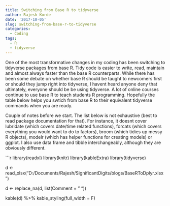 ```yaml
---
title: Switching from Base R to tidyverse
author: Rajesh Korde
date: '2017-10-05'
slug: switching-from-base-r-to-tidyverse
categories:
  - Coding
tags:
  - R
  - tidyverse
---
```


One of the most transformative changes in my coding has been switching to tidyverse packages from base R. Tidy code is easier to write, read, maintain and almost always faster than the base R counterparts. While there has been some debate on whether base R should be taught to newcomers first or should they jump right into tidyverse, I havent heard anyone deny that ultimately, everyone should be be using tidyverse. A lot of online courses continue to use base R to teach students R programming. Hopefully the table below helps you swtich from base R to their equivalent tidyverse commands when you are ready.

<!--more-->

Couple of notes before we start. The list below is not exhaustive (best to read package documentation for that). For instance, it doesnt cover lubridate (which covers date/time related functions), forcats (which covers everything you would want to do to factors), broom (which tidies up messy R objects), modelr (which has helper functions for creating models) or ggplot. I also use data frame and tibble interchangeably, although they are obviously different.

```r
library(readxl)
library(knitr)
library(kableExtra)
library(tidyverse)

d <- read_xlsx("D:/Documents/Rajesh/SignificantDigits/blogs/BaseRToDplyr.xlsx")

d <- replace_na(d, list(Comment = " "))

kable(d) %>%
  kable_styling(full_width = F)
  
